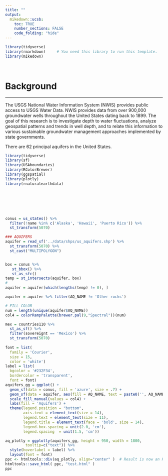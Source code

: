 ```yaml
---
title: ""
output:
  mikedown::ucsb:
    toc: TRUE
    number_sections: FALSE
    code_folding: "hide"
---
```


```r
library(tidyverse)
library(rmarkdown)     # You need this library to run this template.
library(mikedown)   
```

<br> 

# **Background**

***


The USGS National Water Information System (NWIS) provides public access to USGS Water Data. NWIS provides data from over 900,000 groundwater wells throughout the United States dating back to 1899. The goal of this research is to investigate depth to water fluctuations, analyze geospatial patterns and trends in well depth, and to relate this information to various sustainable groundwater management approaches implemented by state governments.  

There are 62 principal aquifers in the United States. 

```r
library(tidyverse)
library(sf)
library(USAboundaries)
library(RColorBrewer)
library(ggspatial)
library(plotly)
library(rnaturalearthdata)
```

<br>
<br>
<br>
<br>


```r
conus = us_states() %>%
  filter(!name %in% c('Alaska', 'Hawaii', 'Puerto Rico')) %>% 
  st_transform(5070)

### AQUIFERS
aquifer = read_sf('../data/shps/us_aquifers.shp') %>% 
  st_transform(5070) %>% 
  st_cast("MULTIPOLYGON")


box = conus %>% 
   st_bbox() %>% 
   st_as_sfc()
temp = st_intersects(aquifer, box)
# 
aquifer = aquifer[which(lengths(temp) != 0), ]

aquifer = aquifer %>% filter(AQ_NAME != 'Other rocks')

# FILL COLOR
num = length(unique(aquifer$AQ_NAME))
col4 = colorRampPalette(brewer.pal(9,"Spectral"))(num)

mex = countries110 %>% 
  st_as_sf() %>% 
  filter(sovereignt == 'Mexico') %>% 
  st_transform(5070)
  
font = list(
  family = 'Courier',
  size = 15,
  color = 'white')
label = list(
  bgcolor = '#232F34',
  bordercolor = 'transparent',
  font = font)
aquifers_gg = ggplot() +
  geom_sf(data = conus, fill = 'azure', size = .7) +
  geom_sf(data = aquifer, aes(fill = AQ_NAME, text = paste0('', AQ_NAME)), size = .6) +
  scale_fill_manual(values = col4) +
  labs(fill = 'Aquifers') +
  theme(legend.position = "bottom",
        axis.text = element_text(size = 14),
        legend.text = element_text(size = 11),
        legend.title = element_text(face = 'bold', size = 14),
        legend.box.spacing = unit(2.0, 'cm'),
        legend.spacing  = unit(1.5, 'cm'))

aq_plotly = ggplotly(aquifers_gg, height = 950, width = 1800,
         tooltip=c("text")) %>% 
  style(hoverlabel = label) %>% 
  layout(font = font)
ppc <- htmltools::div(aq_plotly, align="center" )  # Result is now an HTML object
htmltools::save_html( ppc, "test.html" ) 
ppc
```




















